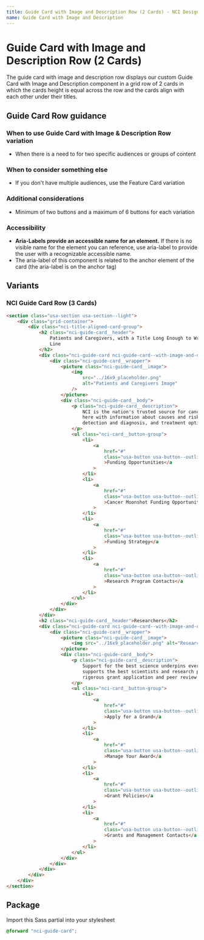 ```yaml
---
title: Guide Card with Image and Description Row (2 Cards) - NCI Design System
name: Guide Card with Image and Description
---
```


# Guide Card with Image and Description Row (2 Cards)

The guide card with image and description row displays our custom Guide Card with Image and Description component in a grid row of 2 cards in which the cards height is equal across the row and the cards align with each other under their titles.

## Guide Card Row guidance

### When to use Guide Card with Image & Description Row variation

- When there is a need to for two specific audiences or groups of content

### When to consider something else

- If you don't have multiple audiences, use the Feature Card variation

### Additional considerations

- Minimum of two buttons and a maximum of 6 buttons for each variation

### Accessibility

- **Aria-Labels provide an accessible name for an element.** If there is no visible name for the element you can reference, use aria-label to provide the user with a recognizable accessible name.
- The aria-label of this component is related to the anchor element of the card (the aria-label is on the anchor tag)

## Variants

### NCI Guide Card Row (3 Cards)

```html
<section class="usa-section usa-section--light">
	<div class="grid-container">
		<div class="nci-title-aligned-card-group">
			<h2 class="nci-guide-card__header">
				Patients and Caregivers, with a Title Long Enough to Wrap to a Second
				Line
			</h2>
			<div class="nci-guide-card nci-guide-card--with-image-and-description">
				<div class="nci-guide-card__wrapper">
					<picture class="nci-guide-card__image">
						<img
							src="../16x9_placeholder.png"
							alt="Patients and Caregivers Image"
						/>
					</picture>
					<div class="nci-guide-card__body">
						<p class="nci-guide-card__description">
							NCI is the nation's trusted source for cancer information. We're
							here with information about causes and risk factors, early
							detection and diagnosis, and treatment options.
						</p>
						<ul class="nci-card__button-group">
							<li>
								<a
									href="#"
									class="usa-button usa-button--outline usa-button--secondary"
									>Funding Opportunities</a
								>
							</li>
							<li>
								<a
									href="#"
									class="usa-button usa-button--outline usa-button--secondary"
									>Cancer Moonshot Funding Opportunities</a
								>
							</li>
							<li>
								<a
									href="#"
									class="usa-button usa-button--outline usa-button--secondary"
									>Funding Strategy</a
								>
							</li>
							<li>
								<a
									href="#"
									class="usa-button usa-button--outline usa-button--secondary"
									>Research Program Contacts</a
								>
							</li>
						</ul>
					</div>
				</div>
			</div>
			<h2 class="nci-guide-card__header">Researchers</h2>
			<div class="nci-guide-card nci-guide-card--with-image-and-description">
				<div class="nci-guide-card__wrapper">
					<picture class="nci-guide-card__image">
						<img src="../16x9_placeholder.png" alt="Researchers Image" />
					</picture>
					<div class="nci-guide-card__body">
						<p class="nci-guide-card__description">
							Support for the best science underpins everything NCI does. NCI
							supports the best scientists and research projects through a
							rigorous grant application and peer review process.
						</p>
						<ul class="nci-card__button-group">
							<li>
								<a
									href="#"
									class="usa-button usa-button--outline usa-button--secondary"
									>Apply for a Grand</a
								>
							</li>
							<li>
								<a
									href="#"
									class="usa-button usa-button--outline usa-button--secondary"
									>Manage Your Award</a
								>
							</li>
							<li>
								<a
									href="#"
									class="usa-button usa-button--outline usa-button--secondary"
									>Grant Policies</a
								>
							</li>
							<li>
								<a
									href="#"
									class="usa-button usa-button--outline usa-button--secondary"
									>Grants and Management Contacts</a
								>
							</li>
						</ul>
					</div>
				</div>
			</div>
		</div>
	</div>
</section>
```

## Package

Import this Sass partial into your stylesheet

```scss nopreview
@forward "nci-guide-card";
```
